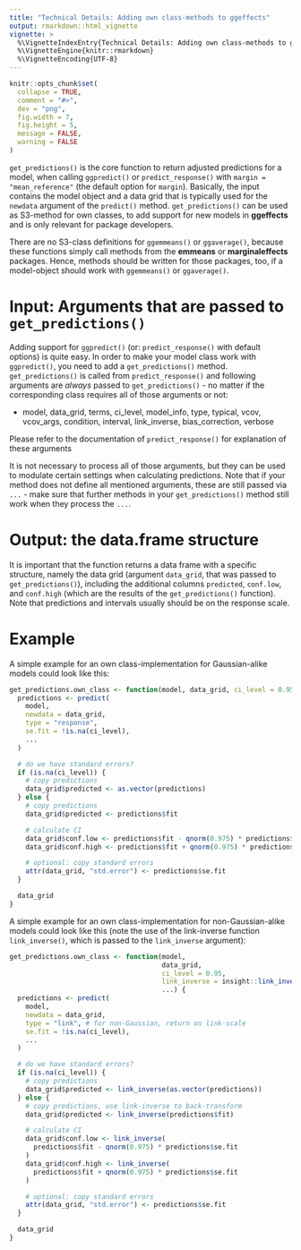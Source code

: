 ```yaml
---
title: "Technical Details: Adding own class-methods to ggeffects"
output: rmarkdown::html_vignette
vignette: >
  %\VignetteIndexEntry{Technical Details: Adding own class-methods to ggeffects}
  %\VignetteEngine{knitr::rmarkdown}
  %\VignetteEncoding{UTF-8}
---
```


```r
knitr::opts_chunk$set(
  collapse = TRUE,
  comment = "#>",
  dev = "png",
  fig.width = 7,
  fig.height = 5,
  message = FALSE,
  warning = FALSE
)
```

`get_predictions()` is the core function to return adjusted predictions for a model, when calling `ggpredict()` or `predict_response()` with `margin = "mean_reference"` (the default option for `margin`). Basically, the input contains the model object and a data grid that is typically used for the `newdata` argument of the `predict()` method. `get_predictions()` can be used as S3-method for own classes, to add support for new models in **ggeffects** and is only relevant for package developers.

There are no S3-class definitions for `ggemmeans()` or `ggaverage()`, because these functions simply call methods from the **emmeans** or **marginaleffects** packages. Hence, methods should be written for those packages, too, if a model-object should work with `ggemmeans()` or `ggaverage()`.

# Input: Arguments that are passed to `get_predictions()`

Adding support for `ggpredict()` (or: `predict_response()` with default options) is quite easy. In order to make your model class work with `ggpredict()`, you need to add a `get_predictions()` method. `get_predictions()` is called from `predict_response()` and following arguments are *always* passed to `get_predictions()` - no matter if the corresponding class requires all of those arguments or not:

- model, data_grid, terms, ci_level, model_info, type, typical, vcov, vcov_args, condition, interval, link_inverse, bias_correction, verbose

Please refer to the documentation of `predict_response()` for explanation of these arguments

It is not necessary to process all of those arguments, but they can be used to modulate certain settings when calculating predictions. Note that if your method does not define all mentioned arguments, these are still passed via `...` - make sure that further methods in your `get_predictions()` method still work when they process the `...`.

# Output: the data.frame structure

It is important that the function returns a data frame with a specific structure, namely the data grid (argument `data_grid`, that was passed to `get_predictions()`), including the additional columns `predicted`, `conf.low`, and `conf.high` (which are the results of the `get_predictions()` function). Note that predictions and intervals usually should be on the response scale.

# Example

A simple example for an own class-implementation for Gaussian-alike models could look like this:

```r
get_predictions.own_class <- function(model, data_grid, ci_level = 0.95, ...) {
  predictions <- predict(
    model,
    newdata = data_grid,
    type = "response",
    se.fit = !is.na(ci_level),
    ...
  )

  # do we have standard errors?
  if (is.na(ci_level)) {
    # copy predictions
    data_grid$predicted <- as.vector(predictions)
  } else {
    # copy predictions
    data_grid$predicted <- predictions$fit

    # calculate CI
    data_grid$conf.low <- predictions$fit - qnorm(0.975) * predictions$se.fit
    data_grid$conf.high <- predictions$fit + qnorm(0.975) * predictions$se.fit

    # optional: copy standard errors
    attr(data_grid, "std.error") <- predictions$se.fit
  }

  data_grid
}
```

A simple example for an own class-implementation for non-Gaussian-alike models could look like this (note the use of the link-inverse function `link_inverse()`, which is passed to the `link_inverse` argument):

```r
get_predictions.own_class <- function(model,
                                      data_grid,
                                      ci_level = 0.95,
                                      link_inverse = insight::link_inverse(model),
                                      ...) {
  predictions <- predict(
    model,
    newdata = data_grid,
    type = "link", # for non-Gaussian, return on link-scale
    se.fit = !is.na(ci_level),
    ...
  )

  # do we have standard errors?
  if (is.na(ci_level)) {
    # copy predictions
    data_grid$predicted <- link_inverse(as.vector(predictions))
  } else {
    # copy predictions, use link-inverse to back-transform
    data_grid$predicted <- link_inverse(predictions$fit)

    # calculate CI
    data_grid$conf.low <- link_inverse(
      predictions$fit - qnorm(0.975) * predictions$se.fit
    )
    data_grid$conf.high <- link_inverse(
      predictions$fit + qnorm(0.975) * predictions$se.fit
    )

    # optional: copy standard errors
    attr(data_grid, "std.error") <- predictions$se.fit
  }

  data_grid
}
```
